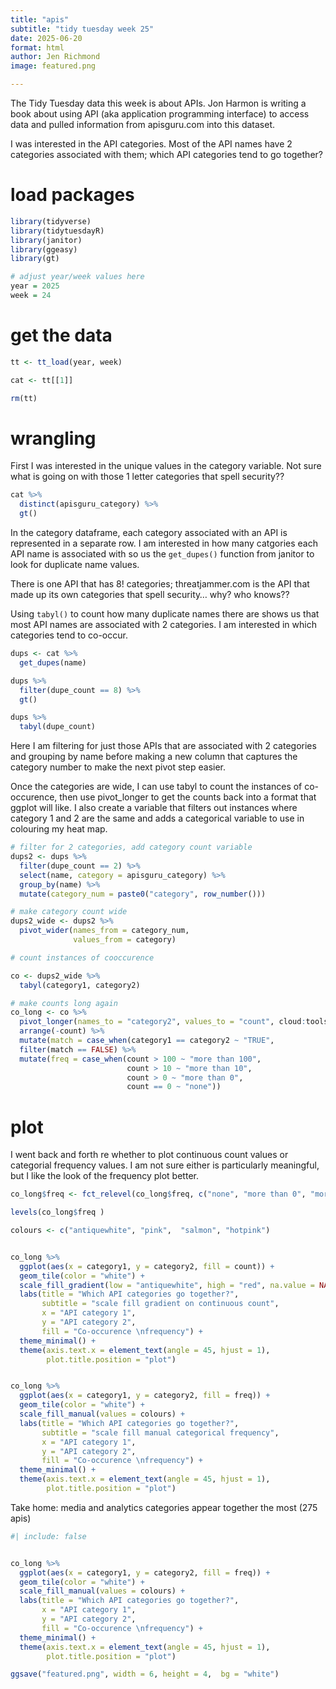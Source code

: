 ```yaml
---
title: "apis"
subtitle: "tidy tuesday week 25"
date: 2025-06-20
format: html
author: Jen Richmond
image: featured.png

---
```


The Tidy Tuesday data this week is about APIs. Jon Harmon is writing a book about using API (aka application programming interface) to access data and pulled information from apisguru.com into this dataset. 

I was interested in the API categories. Most of the API names have 2 categories associated with them; which API categories tend to go together?

# load packages

```r
library(tidyverse)
library(tidytuesdayR)
library(janitor)
library(ggeasy)
library(gt)

# adjust year/week values here
year = 2025
week = 24
```

# get the data

```r

tt <- tt_load(year, week)

cat <- tt[[1]]

rm(tt)

```


# wrangling

First I was interested in the unique values in the category variable. Not sure what is going on with those 1 letter categories that spell security?? 

```r

cat %>%
  distinct(apisguru_category) %>%
  gt()

```

In the category dataframe, each category associated with an API is represented in a separate row. I am interested in how many catgories each API name is associated with so us the `get_dupes()` function from janitor to look for duplicate name values. 

There is one API that has 8! categories; threatjammer.com is the API that made up its own categories that spell security... why? who knows??

Using `tabyl()` to count how many duplicate names there are shows us that most API names are associated with 2 categories. I am interested in which categories tend to co-occur. 

```r

dups <- cat %>%
  get_dupes(name) 

dups %>%
  filter(dupe_count == 8) %>%
  gt()

dups %>%
  tabyl(dupe_count)

```

Here I am filtering for just those APIs that are associated with 2 categories and grouping by name before making a new column that captures the category number to make the next pivot step easier. 

Once the categories are wide, I can use tabyl to count the instances of co-occurence, then use pivot_longer to get the counts back into a format that ggplot will like. I also create a variable that filters out instances where category 1 and 2 are the same and adds a categorical variable to use in  colouring my heat map. 


```r
# filter for 2 categories, add category count variable
dups2 <- dups %>%
  filter(dupe_count == 2) %>%
  select(name, category = apisguru_category) %>%
  group_by(name) %>%
  mutate(category_num = paste0("category", row_number())) 

# make category count wide
dups2_wide <- dups2 %>%
  pivot_wider(names_from = category_num, 
              values_from = category)

# count instances of cooccurence

co <- dups2_wide %>%
  tabyl(category1, category2)

# make counts long again 
co_long <- co %>%
  pivot_longer(names_to = "category2", values_to = "count", cloud:tools) %>%
  arrange(-count) %>%
  mutate(match = case_when(category1 == category2 ~ "TRUE",                            category1 != category2 ~ "FALSE")) %>%
  filter(match == FALSE) %>%
  mutate(freq = case_when(count > 100 ~ "more than 100", 
                          count > 10 ~ "more than 10", 
                          count > 0 ~ "more than 0", 
                          count == 0 ~ "none"))


```

# plot

I went back and forth re whether to plot continuous count values or categorial frequency values. I am not sure either is particularly meaningful, but I like the look of the frequency plot better. 

```r
co_long$freq <- fct_relevel(co_long$freq, c("none", "more than 0", "more than 10", "more than 100"))

levels(co_long$freq )

colours <- c("antiquewhite", "pink",  "salmon", "hotpink")


co_long %>%
  ggplot(aes(x = category1, y = category2, fill = count)) +
  geom_tile(color = "white") +
  scale_fill_gradient(low = "antiquewhite", high = "red", na.value = NA) +
  labs(title = "Which API categories go together?",
       subtitle = "scale fill gradient on continuous count",
       x = "API category 1", 
       y = "API category 2",
       fill = "Co-occurence \nfrequency") +
  theme_minimal() +
  theme(axis.text.x = element_text(angle = 45, hjust = 1), 
        plot.title.position = "plot")


co_long %>%
  ggplot(aes(x = category1, y = category2, fill = freq)) +
  geom_tile(color = "white") +
  scale_fill_manual(values = colours) +
  labs(title = "Which API categories go together?",
       subtitle = "scale fill manual categorical frequency",
       x = "API category 1", 
       y = "API category 2",
       fill = "Co-occurence \nfrequency") +
  theme_minimal() +
  theme(axis.text.x = element_text(angle = 45, hjust = 1), 
        plot.title.position = "plot")


```


Take home: media and analytics categories appear together the most (275 apis)

```r
#| include: false


co_long %>%
  ggplot(aes(x = category1, y = category2, fill = freq)) +
  geom_tile(color = "white") +
  scale_fill_manual(values = colours) +
  labs(title = "Which API categories go together?",
       x = "API category 1", 
       y = "API category 2",
       fill = "Co-occurence \nfrequency") +
  theme_minimal() +
  theme(axis.text.x = element_text(angle = 45, hjust = 1), 
        plot.title.position = "plot")

ggsave("featured.png", width = 6, height = 4,  bg = "white")


```
